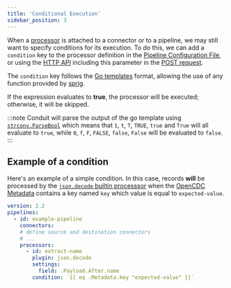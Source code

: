 ```yaml
---
title: 'Conditional Execution'
sidebar_position: 3
---
```


When a [processor](/docs/connectors/getting-started) is attached to a connector or to a pipeline, we may still want to specify conditions for its execution. To do this, we can add a `condition` key to the processor definition in the [Pipeline Configuration File](/docs/processors/getting-started#using-a-pipeline-configuration-file), or using the [HTTP API](/docs/processors/getting-started#using-the-http-api) including this parameter in the [POST request](/api#post-/v1/processors).

The `condition` key follows the [Go templates](https://pkg.go.dev/text/template) format, allowing the use of any function provided by [sprig](https://masterminds.github.io/sprig/).

If the expression evaluates to **true**, the processor will be executed; otherwise, it will be skipped.

:::note
Conduit will parse the output of the go template using [`strconv.ParseBool`](https://pkg.go.dev/strconv#ParseBool) which means that `1`, `t`, `T`, `TRUE`, `true` and `True` will all evaluate to `true`, while `0`, `f`, `F`, `FALSE`, `false`, `False` will be evaluated to `false`.
:::

## Example of a condition

Here's an example of a simple condition. In this case, records **will** be processed by the [`json.decode` builtin processsor](/docs/processors/builtin/json.decode) when the [OpenCDC Metadata](/docs/features/opencdc-record#fields) contains a key named `key` which value is equal to `expected-value`.


```yaml
version: 2.2
pipelines:
  - id: example-pipeline
    connectors:
    # define source and destination connectors
    # ...
    processors:
      - id: extract-name
        plugin: json.decode
        settings:
          field: .Payload.After.name
        condition: `{{ eq .Metadata.key "expected-value" }}`
```
